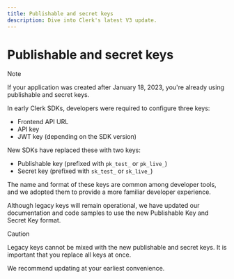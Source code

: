 ```yaml
---
title: Publishable and secret keys
description: Dive into Clerk's latest V3 update.
---
```


# Publishable and secret keys

> [!NOTE]
> If your application was created after January 18, 2023, you're already using publishable and secret keys.

In early Clerk SDKs, developers were required to configure three keys:

- Frontend API URL
- API key
- JWT key (depending on the SDK version)

New SDKs have replaced these with two keys:

- Publishable key (prefixed with `pk_test_` or `pk_live_`)
- Secret key (prefixed with `sk_test_` or `sk_live_`)

The name and format of these keys are common among developer tools, and we adopted them to provide a more familiar developer experience.

Although legacy keys will remain operational, we have updated our documentation and code samples to use the new Publishable Key and Secret Key format.

> [!CAUTION]
> Legacy keys cannot be mixed with the new publishable and secret keys. It is important that you replace all keys at once.

We recommend updating at your earliest convenience.
